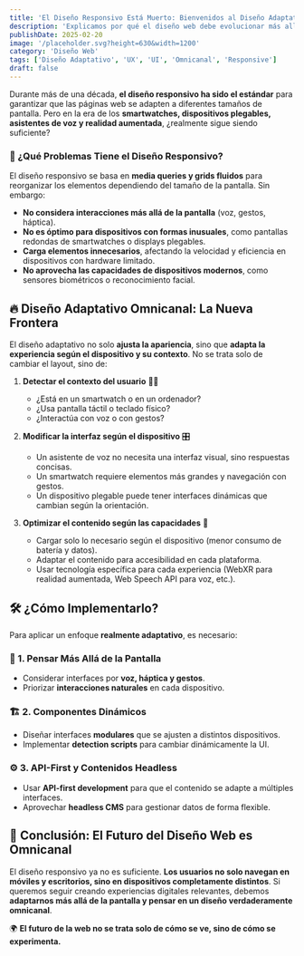 ```yaml
---
title: 'El Diseño Responsivo Está Muerto: Bienvenidos al Diseño Adaptativo Omnicanal'
description: 'Explicamos por qué el diseño web debe evolucionar más allá del móvil y desktop para abarcar dispositivos emergentes como wearables o interfaces de voz.'
publishDate: 2025-02-20
image: '/placeholder.svg?height=630&width=1200'
category: 'Diseño Web'
tags: ['Diseño Adaptativo', 'UX', 'UI', 'Omnicanal', 'Responsive']
draft: false
---
```


Durante más de una década, **el diseño responsivo ha sido el estándar** para garantizar que las páginas web se adapten a diferentes tamaños de pantalla. Pero en la era de los **smartwatches, dispositivos plegables, asistentes de voz y realidad aumentada**, ¿realmente sigue siendo suficiente?

### 🛑 ¿Qué Problemas Tiene el Diseño Responsivo?

El diseño responsivo se basa en **media queries y grids fluidos** para reorganizar los elementos dependiendo del tamaño de la pantalla. Sin embargo:

- **No considera interacciones más allá de la pantalla** (voz, gestos, háptica).
- **No es óptimo para dispositivos con formas inusuales**, como pantallas redondas de smartwatches o displays plegables.
- **Carga elementos innecesarios**, afectando la velocidad y eficiencia en dispositivos con hardware limitado.
- **No aprovecha las capacidades de dispositivos modernos**, como sensores biométricos o reconocimiento facial.

## 🔥 Diseño Adaptativo Omnicanal: La Nueva Frontera

El diseño adaptativo no solo **ajusta la apariencia**, sino que **adapta la experiencia según el dispositivo y su contexto**. No se trata solo de cambiar el layout, sino de:

1. **Detectar el contexto del usuario** 🕵️‍♂️

   - ¿Está en un smartwatch o en un ordenador?
   - ¿Usa pantalla táctil o teclado físico?
   - ¿Interactúa con voz o con gestos?

2. **Modificar la interfaz según el dispositivo** 🎛️

   - Un asistente de voz no necesita una interfaz visual, sino respuestas concisas.
   - Un smartwatch requiere elementos más grandes y navegación con gestos.
   - Un dispositivo plegable puede tener interfaces dinámicas que cambian según la orientación.

3. **Optimizar el contenido según las capacidades** 🚀
   - Cargar solo lo necesario según el dispositivo (menor consumo de batería y datos).
   - Adaptar el contenido para accesibilidad en cada plataforma.
   - Usar tecnología específica para cada experiencia (WebXR para realidad aumentada, Web Speech API para voz, etc.).

## 🛠️ ¿Cómo Implementarlo?

Para aplicar un enfoque **realmente adaptativo**, es necesario:

### 🎯 1. **Pensar Más Allá de la Pantalla**

- Considerar interfaces por **voz, háptica y gestos**.
- Priorizar **interacciones naturales** en cada dispositivo.

### 🏗️ 2. **Componentes Dinámicos**

- Diseñar interfaces **modulares** que se ajusten a distintos dispositivos.
- Implementar **detection scripts** para cambiar dinámicamente la UI.

### ⚙️ 3. **API-First y Contenidos Headless**

- Usar **API-first development** para que el contenido se adapte a múltiples interfaces.
- Aprovechar **headless CMS** para gestionar datos de forma flexible.

## 🚀 Conclusión: El Futuro del Diseño Web es Omnicanal

El diseño responsivo ya no es suficiente. **Los usuarios no solo navegan en móviles y escritorios, sino en dispositivos completamente distintos**. Si queremos seguir creando experiencias digitales relevantes, debemos **adaptarnos más allá de la pantalla y pensar en un diseño verdaderamente omnicanal**.

🌍 **El futuro de la web no se trata solo de cómo se ve, sino de cómo se experimenta.**
